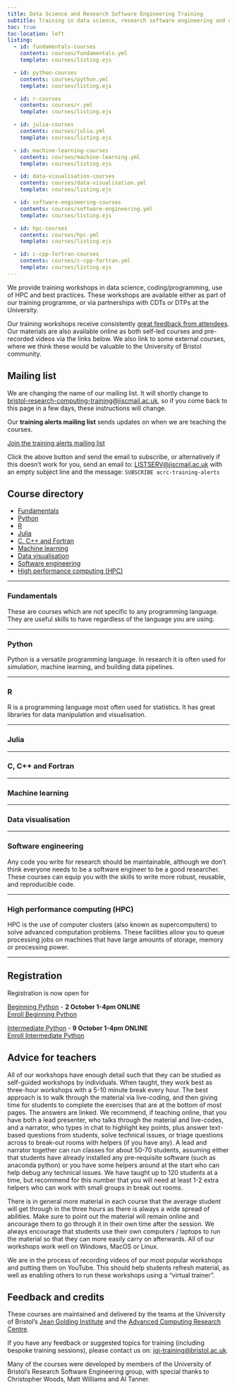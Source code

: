 ```yaml
---
title: Data Science and Research Software Engineering Training
subtitle: Training in data science, research software engineering and data engineering from the University of Bristol.
toc: true
toc-location: left
listing:
  - id: fundamentals-courses
    contents: courses/fundamentals.yml
    template: courses/listing.ejs

  - id: python-courses
    contents: courses/python.yml
    template: courses/listing.ejs

  - id: r-courses
    contents: courses/r.yml
    template: courses/listing.ejs

  - id: julia-courses
    contents: courses/julia.yml
    template: courses/listing.ejs

  - id: machine-learning-courses
    contents: courses/machine-learning.yml
    template: courses/listing.ejs

  - id: data-visualisation-courses
    contents: courses/data-visualisation.yml
    template: courses/listing.ejs

  - id: software-engineering-courses
    contents: courses/software-engineering.yml
    template: courses/listing.ejs

  - id: hpc-courses
    contents: courses/hpc.yml
    template: courses/listing.ejs

  - id: c-cpp-fortran-courses
    contents: courses/c-cpp-fortran.yml
    template: courses/listing.ejs
---
```


We provide training workshops in data science, coding/programming, use of HPC and best practices. These workshops are available either as part of our training programme, or via partnerships with CDTs or DTPs at the University.

Our training workshops receive consistently [great feedback from attendees](https://www.bristol.ac.uk/acrc/research-software-engineering/training/training-feedback/). Our materials are also available online as both self-led courses and pre-recorded videos via the links below. We also link to some external courses, where we think these would be valuable to the University of Bristol community.

## Mailing list

:::{.callout-note}
We are changing the name of our mailing list. It will shortly change to <bristol-research-computing-training@jiscmail.ac.uk>, so if you come back to this page in a few days, these instructions will change.
:::

Our **training alerts mailing list** sends updates on when we are teaching the courses.

[Join the training alerts mailing list](mailto:LISTSERV@jiscmail.ac.uk?body=SUBSCRIBE acrc-training-alerts){.btn .btn-primary}

Click the above button and send the email to subscribe, or alternatively if this doesn't work for you, send an email to: <LISTSERV@jiscmail.ac.uk> with an empty subject line and the message: `SUBSCRIBE acrc-training-alerts`{.nobreak}

## Course directory

- [Fundamentals](#fundamentals)
- [Python](#python)
- [R](#r)
- [Julia](#julia)
- [C, C++ and Fortran](#c-c-and-fortran)
- [Machine learning](#machine-learning)
- [Data visualisation](#data-visualisation)
- [Software engineering](#software-engineering)
- [High performance computing (HPC)](#hpc)

---

### Fundamentals

These are courses which are not specific to any programming language. They are useful skills to have regardless of the language you are using.

:::{#fundamentals-courses}
:::

---

### Python

Python is a versatile programming language. In research it is often used for simulation, machine learning, and building data pipelines.

:::{#python-courses}
:::

---

### R

R is a programming language most often used for statistics. It has great libraries for data manipulation and visualisation.

:::{#r-courses}
:::

---

### Julia

<!-- TODO: description -->

:::{#julia-courses}
:::

---

### C, C++ and Fortran

<!-- TODO: description -->

:::{#c-cpp-fortran-courses}
:::

---

### Machine learning

<!-- TODO: description -->

:::{#machine-learning-courses}
:::

---

### Data visualisation

<!-- TODO: description -->

:::{#data-visualisation-courses}
:::

---

### Software engineering

Any code you write for research should be maintainable, although we don't think everyone needs to be a software engineer to be a good researcher. These courses can equip you with the skills to write more robust, reusable, and reproducible code.

:::{#software-engineering-courses}
:::

---

### High performance computing (HPC)

HPC is the use of computer clusters (also known as supercomputers) to solve advanced computation problems. These facilities allow you to queue processing jobs on machines that have large amounts of storage, memory or processing power.

:::{#hpc-courses}
:::

---

## Registration

Registration is now open for

[Beginning Python](#python) - **2 October 1-4pm ONLINE**  
[Enroll Beginning Python](https://events.teams.microsoft.com/event/0e96f288-95b1-4b5e-b943-46cf1936cda5@b2e47f30-cd7d-4a4e-a5da-b18cf1a4151b){.btn .btn-primary}

[Intermediate Python](#python) - **9 October 1-4pm ONLINE**  
[Enroll Intermediate Python](https://events.teams.microsoft.com/event/f24cd6ff-26f8-40d6-a010-a87f4f40871d@b2e47f30-cd7d-4a4e-a5da-b18cf1a4151b){.btn .btn-primary}

## Advice for teachers

All of our workshops have enough detail such that they can be studied as self-guided workshops by individuals. When taught, they work best as three-hour workshops with a 5-10 minute break every hour. The best approach is to walk through the material via live-coding, and then giving time for students to complete the exercises that are at the bottom of most pages. The answers are linked. We recommend, if teaching online, that you have both a lead presenter, who talks through the material and live-codes, and a narrator, who types in chat to highlight key points, plus answer text-based questions from students, solve technical issues, or triage questions across to break-out rooms with helpers (if you have any). A lead and narrator together can run classes for about 50-70 students, assuming either that students have already installed any pre-requisite software (such as anaconda python) or you have some helpers around at the start who can help debug any technical issues. We have taught up to 120 students at a time, but recommend for this number that you will need at least 1-2 extra helpers who can work with small groups in break out rooms.

There is in general more material in each course that the average student will get through in the three hours as there is always a wide spread of abilities. Make sure to point out the material will remain online and ancourage them to go through it in their own time after the session. We always encourage that students use their own computers / laptops to run the material so that they can more easily carry on afterwards. All of our workshops work well on Windows, MacOS or Linux.

We are in the process of recording videos of our most popular workshops and putting them on YouTube. This should help students refresh material, as well as enabling others to run these workshops using a "virtual trainer".

## Feedback and credits

These courses are maintained and delivered by the teams at the University of Bristol's [Jean Golding Institute](https://www.bristol.ac.uk/golding/) and the [Advanced Computing Research Centre](https://www.bristol.ac.uk/acrc/).

If you have any feedback or suggested topics for training (including bespoke training sessions), please contact us on: <jgi-training@bristol.ac.uk>.

Many of the courses were developed by members of the University of Bristol's Research Software Engineering group, with special thanks to Christopher Woods, Matt Williams and Al Tanner.

